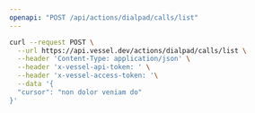```yaml
---
openapi: "POST /api/actions/dialpad/calls/list"
---
```


<RequestExample>

```bash Request
curl --request POST \
  --url https://api.vessel.dev/actions/dialpad/calls/list \
  --header 'Content-Type: application/json' \
  --header 'x-vessel-api-token: ' \
  --header 'x-vessel-access-token: '\
  --data '{
  "cursor": "non dolor veniam do"
}'
```

</RequestExample>
